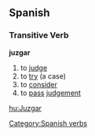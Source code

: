 == Spanish == 
=== Transitive Verb === 
'''juzgar'''
# to [[judge]]
# to [[try]] (a case)
# to [[consider]]
# to [[pass]] [[judgement]]
[[Category:Spanish verbs]]

[[hu:Juzgar]]